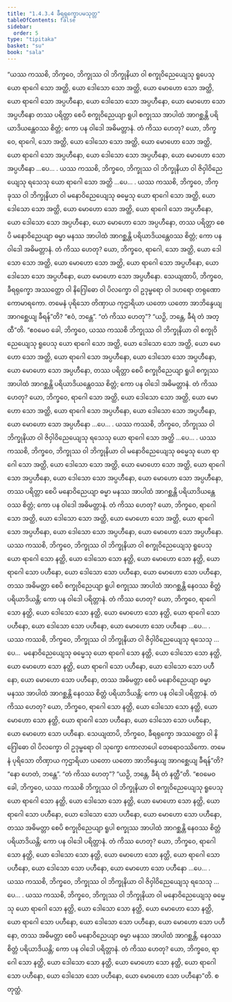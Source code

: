 ```yaml
---
title: "1.4.3.4 ခီရရုက္ခောပမသုတ္တ"
tableOfContents: false
sidebar:
  order: 5
type: "tipitaka"
basket: "su"
book: "sala"
---
```



<DynamicBreadcrumb />

<Division number="231" book="sala">

<Paragraph number="939" book="sala">
“ယဿ ကဿစိ, ဘိက္ခဝေ, ဘိက္ခုဿ ဝါ ဘိက္ခုနိယာ ဝါ စက္ခုဝိညေယျေသု ရူပေသု ယော ရာဂေါ သော အတ္ထိ, ယော ဒေါသော သော အတ္ထိ, ယော မောဟော သော အတ္ထိ, ယော ရာဂေါ သော အပ္ပဟီနော, ယော ဒေါသော သော အပ္ပဟီနော, ယော မောဟော သော အပ္ပဟီနော တဿ ပရိတ္တာ စေပိ စက္ခုဝိညေယျာ ရူပါ စက္ခုဿ အာပါထံ အာဂစ္ဆန္တိ ပရိယာဒိယန္တေဝဿ စိတ္တံ; ကော ပန ဝါဒေါ အဓိမတ္တာနံ. တံ ကိဿ ဟေတု? ယော, ဘိက္ခဝေ, ရာဂေါ, သော အတ္ထိ, ယော ဒေါသော သော အတ္ထိ, ယော မောဟော သော အတ္ထိ, ယော ရာဂေါ သော အပ္ပဟီနော, ယော ဒေါသော သော အပ္ပဟီနော, ယော မောဟော သော အပ္ပဟီနော …ပေ… .
</Paragraph>

<Paragraph number="940" book="sala">
ယဿ ကဿစိ, ဘိက္ခဝေ, ဘိက္ခုဿ ဝါ ဘိက္ခုနိယာ ဝါ ဇိဝှါဝိညေယျေသု ရသေသု ယော ရာဂေါ သော အတ္ထိ …ပေ… .
</Paragraph>

<Paragraph number="941" book="sala">
ယဿ ကဿစိ, ဘိက္ခဝေ, ဘိက္ခုဿ ဝါ ဘိက္ခုနိယာ ဝါ မနောဝိညေယျေသု ဓမ္မေသု ယော ရာဂေါ သော အတ္ထိ, ယော ဒေါသော သော အတ္ထိ, ယော မောဟော သော အတ္ထိ, ယော ရာဂေါ သော အပ္ပဟီနော, ယော ဒေါသော သော အပ္ပဟီနော, ယော မောဟော သော အပ္ပဟီနော, တဿ ပရိတ္တာ စေပိ မနောဝိညေယျာ ဓမ္မာ မနဿ အာပါထံ အာဂစ္ဆန္တိ ပရိယာဒိယန္တေဝဿ စိတ္တံ; ကော ပန ဝါဒေါ အဓိမတ္တာနံ. တံ ကိဿ ဟေတု? ယော, ဘိက္ခဝေ, ရာဂေါ, သော အတ္ထိ, ယော ဒေါသော သော အတ္ထိ, ယော မောဟော သော အတ္ထိ, ယော ရာဂေါ သော အပ္ပဟီနော, ယော ဒေါသော သော အပ္ပဟီနော, ယော မောဟော သော အပ္ပဟီနော.
</Paragraph>

<Paragraph number="942" book="sala">
သေယျထာပိ, ဘိက္ခဝေ, ခီရရုက္ခော အဿတ္ထော ဝါ နိဂြေါဓော ဝါ ပိလက္ခော ဝါ ဥဒုမ္ဗရော ဝါ ဒဟရော တရုဏော ကောမာရကော. တမေနံ ပုရိသော တိဏှာယ ကုဌာရိယာ ယတော ယတော အာဘိန္ဒေယျ အာဂစ္ဆေယျ ခီရန်”တိ? “ဧဝံ, ဘန္တေ”. “တံ ကိဿ ဟေတု”? “ယဉှိ, ဘန္တေ, ခီရံ တံ အတ္ထီ”တိ.
</Paragraph>

<Paragraph number="943" book="sala">
“ဧဝမေဝ ခေါ, ဘိက္ခဝေ, ယဿ ကဿစိ ဘိက္ခုဿ ဝါ ဘိက္ခုနိယာ ဝါ စက္ခုဝိညေယျေသု ရူပေသု ယော ရာဂေါ သော အတ္ထိ, ယော ဒေါသော သော အတ္ထိ, ယော မောဟော သော အတ္ထိ, ယော ရာဂေါ သော အပ္ပဟီနော, ယော ဒေါသော သော အပ္ပဟီနော, ယော မောဟော သော အပ္ပဟီနော, တဿ ပရိတ္တာ စေပိ စက္ခုဝိညေယျာ ရူပါ စက္ခုဿ အာပါထံ အာဂစ္ဆန္တိ ပရိယာဒိယန္တေဝဿ စိတ္တံ; ကော ပန ဝါဒေါ အဓိမတ္တာနံ. တံ ကိဿ ဟေတု? ယော, ဘိက္ခဝေ, ရာဂေါ သော အတ္ထိ, ယော ဒေါသော သော အတ္ထိ, ယော မောဟော သော အတ္ထိ, ယော ရာဂေါ သော အပ္ပဟီနော, ယော ဒေါသော သော အပ္ပဟီနော, ယော မောဟော သော အပ္ပဟီနော …ပေ… .
</Paragraph>

<Paragraph number="944" book="sala">
ယဿ ကဿစိ, ဘိက္ခဝေ, ဘိက္ခုဿ ဝါ ဘိက္ခုနိယာ ဝါ ဇိဝှါဝိညေယျေသု ရသေသု ယော ရာဂေါ သော အတ္ထိ …ပေ… .
</Paragraph>

<Paragraph number="945" book="sala">
ယဿ ကဿစိ, ဘိက္ခဝေ, ဘိက္ခုဿ ဝါ ဘိက္ခုနိယာ ဝါ မနောဝိညေယျေသု ဓမ္မေသု ယော ရာဂေါ သော အတ္ထိ, ယော ဒေါသော သော အတ္ထိ, ယော မောဟော သော အတ္ထိ, ယော ရာဂေါ သော အပ္ပဟီနော, ယော ဒေါသော သော အပ္ပဟီနော, ယော မောဟော သော အပ္ပဟီနော, တဿ ပရိတ္တာ စေပိ မနောဝိညေယျာ ဓမ္မာ မနဿ အာပါထံ အာဂစ္ဆန္တိ ပရိယာဒိယန္တေဝဿ စိတ္တံ; ကော ပန ဝါဒေါ အဓိမတ္တာနံ. တံ ကိဿ ဟေတု? ယော, ဘိက္ခဝေ, ရာဂေါ သော အတ္ထိ, ယော ဒေါသော သော အတ္ထိ, ယော မောဟော သော အတ္ထိ, ယော ရာဂေါ သော အပ္ပဟီနော, ယော ဒေါသော သော အပ္ပဟီနော, ယော မောဟော သော အပ္ပဟီနော.
</Paragraph>

<Paragraph number="946" book="sala">
ယဿ ကဿစိ, ဘိက္ခဝေ, ဘိက္ခုဿ ဝါ ဘိက္ခုနိယာ ဝါ စက္ခုဝိညေယျေသု ရူပေသု ယော ရာဂေါ သော နတ္ထိ, ယော ဒေါသော သော နတ္ထိ, ယော မောဟော သော နတ္ထိ, ယော ရာဂေါ သော ပဟီနော, ယော ဒေါသော သော ပဟီနော, ယော မောဟော သော ပဟီနော, တဿ အဓိမတ္တာ စေပိ စက္ခုဝိညေယျာ ရူပါ စက္ခုဿ အာပါထံ အာဂစ္ဆန္တိ နေဝဿ စိတ္တံ ပရိယာဒိယန္တိ; ကော ပန ဝါဒေါ ပရိတ္တာနံ. တံ ကိဿ ဟေတု? ယော, ဘိက္ခဝေ, ရာဂေါ သော နတ္ထိ, ယော ဒေါသော သော နတ္ထိ, ယော မောဟော သော နတ္ထိ, ယော ရာဂေါ သော ပဟီနော, ယော ဒေါသော သော ပဟီနော, ယော မောဟော သော ပဟီနော …ပေ… .
</Paragraph>

<Paragraph number="947" book="sala">
ယဿ ကဿစိ, ဘိက္ခဝေ, ဘိက္ခုဿ ဝါ ဘိက္ခုနိယာ ဝါ ဇိဝှါဝိညေယျေသု ရသေသု …ပေ…  မနောဝိညေယျေသု ဓမ္မေသု ယော ရာဂေါ သော နတ္ထိ, ယော ဒေါသော သော နတ္ထိ, ယော မောဟော သော နတ္ထိ, ယော ရာဂေါ သော ပဟီနော, ယော ဒေါသော သော ပဟီနော, ယော မောဟော သော ပဟီနော, တဿ အဓိမတ္တာ စေပိ မနောဝိညေယျာ ဓမ္မာ မနဿ အာပါထံ အာဂစ္ဆန္တိ နေဝဿ စိတ္တံ ပရိယာဒိယန္တိ; ကော ပန ဝါဒေါ ပရိတ္တာနံ. တံ ကိဿ ဟေတု? ယော, ဘိက္ခဝေ, ရာဂေါ သော နတ္ထိ, ယော ဒေါသော သော နတ္ထိ, ယော မောဟော သော နတ္ထိ, ယော ရာဂေါ သော ပဟီနော, ယော ဒေါသော သော ပဟီနော, ယော မောဟော သော ပဟီနော. သေယျထာပိ, ဘိက္ခဝေ, ခီရရုက္ခော အဿတ္ထော ဝါ နိဂြေါဓော ဝါ ပိလက္ခော ဝါ ဥဒုမ္ဗရော ဝါ သုက္ခော ကောလာပေါ တေရောဝဿိကော. တမေနံ ပုရိသော တိဏှာယ ကုဌာရိယာ ယတော ယတော အာဘိန္ဒေယျ အာဂစ္ဆေယျ ခီရန်”တိ? “နော ဟေတံ, ဘန္တေ”. “တံ ကိဿ ဟေတု”? “ယဉှိ, ဘန္တေ, ခီရံ တံ နတ္ထီ”တိ.
</Paragraph>

<Paragraph number="948" book="sala">
“ဧဝမေဝ ခေါ, ဘိက္ခဝေ, ယဿ ကဿစိ ဘိက္ခုဿ ဝါ ဘိက္ခုနိယာ ဝါ စက္ခုဝိညေယျေသု ရူပေသု ယော ရာဂေါ သော နတ္ထိ, ယော ဒေါသော သော နတ္ထိ, ယော မောဟော သော နတ္ထိ, ယော ရာဂေါ သော ပဟီနော, ယော ဒေါသော သော ပဟီနော, ယော မောဟော သော ပဟီနော, တဿ အဓိမတ္တာ စေပိ စက္ခုဝိညေယျာ ရူပါ စက္ခုဿ အာပါထံ အာဂစ္ဆန္တိ နေဝဿ စိတ္တံ ပရိယာဒိယန္တိ; ကော ပန ဝါဒေါ ပရိတ္တာနံ. တံ ကိဿ ဟေတု? ယော, ဘိက္ခဝေ, ရာဂေါ သော နတ္ထိ, ယော ဒေါသော သော နတ္ထိ, ယော မောဟော သော နတ္ထိ, ယော ရာဂေါ သော ပဟီနော, ယော ဒေါသော သော ပဟီနော, ယော မောဟော သော ပဟီနော …ပေ… .
</Paragraph>

<Paragraph number="949" book="sala">
ယဿ ကဿစိ, ဘိက္ခဝေ, ဘိက္ခုဿ ဝါ ဘိက္ခုနိယာ ဝါ ဇိဝှါဝိညေယျေသု ရသေသု …ပေ… .
</Paragraph>

<Paragraph number="950" book="sala">
ယဿ ကဿစိ, ဘိက္ခဝေ, ဘိက္ခုဿ ဝါ ဘိက္ခုနိယာ ဝါ မနောဝိညေယျေသု ဓမ္မေသု ယော ရာဂေါ သော နတ္ထိ, ယော ဒေါသော သော နတ္ထိ, ယော မောဟော သော နတ္ထိ, ယော ရာဂေါ သော ပဟီနော, ယော ဒေါသော သော ပဟီနော, ယော မောဟော သော ပဟီနော, တဿ အဓိမတ္တာ စေပိ မနောဝိညေယျာ ဓမ္မာ မနဿ အာပါထံ အာဂစ္ဆန္တိ, နေဝဿ စိတ္တံ ပရိယာဒိယန္တိ; ကော ပန ဝါဒေါ ပရိတ္တာနံ. တံ ကိဿ ဟေတု? ယော, ဘိက္ခဝေ, ရာဂေါ သော နတ္ထိ, ယော ဒေါသော သော နတ္ထိ, ယော မောဟော သော နတ္ထိ, ယော ရာဂေါ သော ပဟီနော, ယော ဒေါသော သော ပဟီနော, ယော မောဟော သော ပဟီနော”တိ.

</Paragraph>
</Division>

<Paragraph number="951" type="center" book="sala">
စတုတ္ထံ.
</Paragraph>